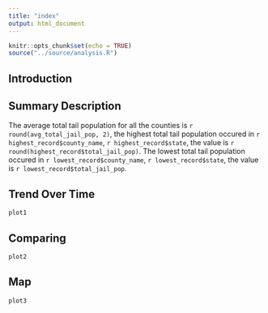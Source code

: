 ```yaml
---
title: "index"
output: html_document
---
```


```r
knitr::opts_chunk$set(echo = TRUE)
source("../source/analysis.R")

```


## Introduction


## Summary Description
The average total tail population for all the counties is `r round(avg_total_jail_pop, 2)`, the highest total tail population occured in `r highest_record$county_name`, `r highest_record$state`, the value is `r round(highest_record$total_jail_pop)`. The lowest total tail population occured in `r lowest_record$county_name`, `r lowest_record$state`, the value is `r lowest_record$total_jail_pop`.


## Trend Over Time
```r
plot1
```


## Comparing
```r
plot2
```

## Map
```r
plot3
```

